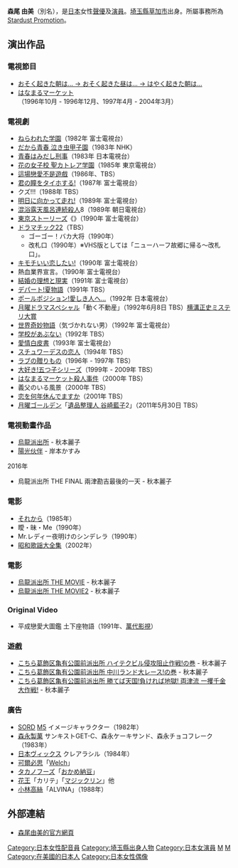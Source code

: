 {{藝人
| 姓名 = 森尾由美
| 類型 = 女演員
| 圖片 =
| 圖片尺寸 = 
| 圖片簡介 = 
| 原名 = 河合由美（別名）
| 外文名 = 森尾由美
| 外文 = ja
| 羅馬拼音 = Morio Yumi
| 英文名 =
| 綽號 = 
| 國籍 = {{JPN}}
| 民族 =
| 籍貫 =
| 出生日期 = {{Birth_date_and_age|1966|6|8}}
| 出生地點 = {{JPN}}[[埼玉縣|埼玉縣]][[草加市|草加市]]
| 職業 = [[聲優|聲優]]、[[演員|演員]]
| 語言 = [[日語|日語]]
| 三圍 = 
| 教育程度 = 
| 宗教信仰 =
| 配偶 = 
| 兒女 = 
| 父母 = 
| 音樂類型 = 
| 演奏樂器 = 
| 出身地 = {{JPN}}[[埼玉縣|埼玉縣]][[草加市|草加市]]
| 出道作 = 
| 出道日期 = 
| 代表作 = 
| 活躍年代 = 
| 經紀公司 = [[Stardust_Promotion|Stardust Promotion]]
| 網站 = http://www.stardust.co.jp/rooms/morio/ Yumi ● Morio ● Website
| 相關團體 = 
| 獎項 = 
| IMDb = 
| 現任成員 = 
| 過往成員 = 
| 音樂專輯 = 
| 電影 = 
| 電視節目 = 
| 舞臺劇 = 
| 書籍 = 
}}
'''森尾 由美'''（別名'''{{lang|ja|河合 由美}}'''）{{BD|1966年|6月8日|catIdx=Morio Yumi}}，是[[日本|日本]]女性[[聲優|聲優]]及[[演員|演員]]。[[埼玉縣|埼玉縣]][[草加市|草加市]]出身。所屬事務所為[[Stardust_Promotion|Stardust Promotion]]。

==演出作品==
===電視節目===
* [[はやく起きた朝は…|おそく起きた朝は… → おそく起きた昼は… → はやく起きた朝は…]]
* [[はなまるマーケット|はなまるマーケット]]（1996年10月 - 1996年12月、1997年4月 - 2004年3月）

===電視劇===
* [[ねらわれた学園_(1982年電視劇)|ねらわれた学園]]（1982年 富士電視台）
* [[だから青春_泣き虫甲子園|だから青春 泣き虫甲子園]]（1983年 NHK）
* [[青春はみだし刑事|青春はみだし刑事]]（1983年 日本電視台）
* [[花の女子校_聖カトレア学園|花の女子校 聖カトレア学園]]（1985年 東京電視台）
* [[這場戀愛不是遊戲|這場戀愛不是遊戲]]（1986年、TBS）
* [[君の瞳をタイホする!|君の瞳をタイホする!]]（1987年 富士電視台）
* クズ!!!（1988年 TBS）
* [[明日に向かって走れ!|明日に向かって走れ!]]（1989年 富士電視台）
* [[混浴露天風呂連続殺人|混浴露天風呂連続殺人]]8（1989年 朝日電視台）
* [[東京ストーリーズ|東京ストーリーズ]]《{{lang|ja|21時24分のアン・シャーリー}}》（1990年 富士電視台）
* [[ドラマチック22|ドラマチック22]]（TBS）
** ゴーゴー！バカ大将（1990年）
** 改札口（1990年）※VHS版としては「ニューハーフ故郷に帰る〜改札口」。
* [[キモチいい恋したい!|キモチいい恋したい!]]（1990年 富士電視台）
* 熱血業界宣言。（1990年 富士電視台）
* [[結婚の理想と現実|結婚の理想と現実]]（1991年 富士電視台）
* [[デパート!夏物語|デパート!夏物語]]（1991年 TBS）
* [[ポールポジション!愛しき人へ…|ポールポジション!愛しき人へ…]]（1992年 日本電視台）
* [[月曜ドラマスペシャル|月曜ドラマスペシャル]]「動く不動産」（1992年6月8日 TBS）[[横溝正史ミステリ大賞|横溝正史ミステリ大賞]]
* [[世界奇妙物語|世界奇妙物語]]（気づかれない男）（1992年 富士電視台）
* [[学校があぶない|学校があぶない]]（1992年 TBS）
* [[愛情白皮書|愛情白皮書]]（1993年 富士電視台）
* [[スチュワーデスの恋人|スチュワーデスの恋人]]（1994年 TBS）
* [[ラブの贈りもの|ラブの贈りもの]]（1996年 - 1997年 TBS）
* [[大好き!五つ子|大好き!五つ子シリーズ]]（1999年 - 2009年 TBS）
* [[はなまるマーケット殺人事件|はなまるマーケット殺人事件]]（2000年 TBS）
* 義父のいる風景（2000年 TBS）
* [[恋を何年休んでますか|恋を何年休んでますか]]（2001年 TBS）
* [[月曜ゴールデン|月曜ゴールデン]]「[[遺品整理人_谷崎藍子|遺品整理人 谷崎藍子]]2」（2011年5月30日 TBS）

===電視動畫作品===
* [[烏龍派出所|烏龍派出所]] - 秋本麗子
* [[陽光伙伴|陽光伙伴]] - 岸本かすみ
;2016年
* 烏龍派出所 THE FINAL 兩津勘吉最後的一天 - 秋本麗子

===電影===
* [[それから|それから]]（1985年）
* 曖・昧・Me（1990年）
* Mr.レディー夜明けのシンデレラ（1990年）
* [[昭和歌謡大全集_(電影)|昭和歌謡大全集]]（2002年）

===電影===
* [[烏龍派出所_THE_MOVIE|烏龍派出所 THE MOVIE]] - 秋本麗子
* [[烏龍派出所_THE_MOVIE2|烏龍派出所 THE MOVIE2]] - 秋本麗子

===Original Video===
* 平成戀愛大圖鑑 土下座物語（1991年、[[萬代影視|萬代影視]]）

===遊戲===
* [[烏龍派出所|こちら葛飾区亀有公園前派出所 ハイテクビル侵攻阻止作戦!の巻]] - 秋本麗子
* [[烏龍派出所|こちら葛飾区亀有公園前派出所 中川ランド大レース!の巻]] - 秋本麗子
* [[烏龍派出所|こちら葛飾区亀有公園前派出所 勝てば天国!負ければ地獄! 両津流 一攫千金大作戦!]] - 秋本麗子

===廣告===
* [[SORD|SORD]] [[M5_(電腦)|M5]] イメージキャラクター（1982年）
* [[森永製菓|森永製菓]] サンキストGET-C、森永ケーキサンド、森永チョコフレーク（1983年）
* [[日本ヴィックス|日本ヴィックス]] クレアラシル（1984年）
* [[可爾必思|可爾必思]]「[[Welch|Welch]]」
* [[タカノフーズ|タカノフーズ]]「[[おかめ納豆|おかめ納豆]]」
* [[花王|花王]]「カリテ」「[[マジックリン|マジックリン]]」他
* [[高絲|小林高絲]]「ALVINA」（1988年）

==外部連結==
*[http://www.stardust.co.jp/rooms/morio/ 森尾由美的官方網頁] {{Wayback|url=http://www.stardust.co.jp/rooms/morio/ |date=20060114051813 }} {{ja}}

{{星尘传播}}

{{DEFAULTSORT:Morio Yumi}}
[[Category:日本女性配音員|Category:日本女性配音員]]
[[Category:埼玉縣出身人物|Category:埼玉縣出身人物]]
[[Category:日本女演員|Category:日本女演員]]
[[Category:星尘传播|M]]
[[Category:東京都區部出身人物|M]]
[[Category:在美國的日本人|Category:在美國的日本人]]
[[Category:日本女性偶像|Category:日本女性偶像]]